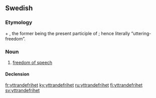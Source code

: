 ==Swedish==

===Etymology===
{{term|yttrande}} + {{term|frihet||freedom}}, the former being the present participle of {{term|yttra||utter, say}}; hence literally “uttering-freedom”.

===Noun===
{{sv-noun|c}}

# [[freedom of speech]]

====Declension====
{{sv-noun-unc-irreg-c|2=yttrandefriheten}}

[[fr:yttrandefrihet]]
[[ky:yttrandefrihet]]
[[ru:yttrandefrihet]]
[[fi:yttrandefrihet]]
[[sv:yttrandefrihet]]